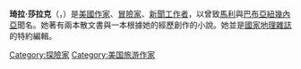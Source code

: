  {{unreferenced|time=2014-7-30}}
'''琦拉·莎拉克'''（{{lang-en|Kira Salak}}，{{bd|1971年|9月4日}}）是[[美國|美國]][[作家|作家]]、[[冒險家|冒險家]]、[[新聞工作者|新聞工作者]]，以曾致[[馬利|馬利]]與[[巴布亞紐幾內亞|巴布亞紐幾內亞]]聞名。她著有兩本散文書與一本根據她的經歷創作的小說。她並是[[國家地理雜誌|國家地理雜誌]]的特約編輯。

{{DEFAULTSORT:Salak, Kira}}
[[Category:探險家|Category:探險家]]
[[Category:美国旅游作家|Category:美国旅游作家]]